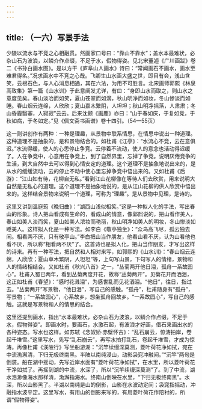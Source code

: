 ```yaml
---
---
---
```

title: （一六）写景手法
---




少陵以流水与不竞之心相融贯。然画家口号曰：“靠山不靠水”；盖水本最难状，必杂山石为波浪，以鳞介作点缀，不足于水，假物得姿。见北宋董逌《广川画跋》卷二《书孙白画水图》。是以方干《庐阜山人画水》诗曰：“常闻画石不画水，画水至难君得名。”况求画水中不竞之心哉。飞卿生山水画大盛之世，即目有会，浅山含笑，云根石色，与人心消息相通，其在六法，为用不可胜言。北宋画师郭熙《林泉高致集》第一篇《山水训》于此意阐发尤详，有曰：“身即山水而取之，则山水之意度见矣。春山淡冶而如笑，夏山苍翠而如滴，秋山明净而如妆，冬山惨淡而如睡。春山烟云连绵，人欣欣；夏山嘉木繁阴，人坦坦；秋山明净摇落，人肃肃；冬山昏霾翳塞，人寂寂”云云。后来沈颢《画麈》亦曰：“山于春如庆，于复如竞，于秋如病，于冬如定。”见《佩文斋书画谱》卷十四引。（54—55页）

这一则讲创作有两种：一种是理趣，从景物中联系情思，在情思中说出一种道理。这种道理不是抽象的，是和景物结合的。如杜甫《江亭》：“水流心不竞，云在意俱迟。”水流得缓，使人的心思停止争竞。云停着不流动，使人的意念也活动得迟缓了。人在争竞中，心意用在争竞上，到了自然界里，忘掉了争竞。说明厌倦竞争的生活，到大自然中去可以得到心情安定的道理。这个道理不是抽象地说出来的，是从水的缓缓流动，云的停止不动中使心里忘掉争竞中悟出来的。又如杜甫《后游》：“江山如有待，花柳自无私。”看到江山花柳像在等待人们去欣赏，用来说明大自然是无私心的道理。这个道理不是抽象地说的，是从江山花柳的供人欣赏中悟出来的。这样结合景物来说明一个道理，可称为“理趣”。是从景物中见理，是诗的。

这里又讲到温庭筠《晚归曲》：“湖西山浅似相笑。”这是一种拟人化的手法，写出春山的形象。诗人把山看成有生命的，看成山的情意，像郭熙说的，把山看作美人，春山如美人淡而笑，夏山如美人浓妆而艳丽，秋山明净如美人的明妆，冬山惨淡如睡美人。这样拟人化是一种写法。如李白《敬亭独坐》：“众鸟高飞尽，孤云独去闲。相看两不厌，只有敬亭山。”李白把山当作朋友，他看山看不厌，认为山看他也看不厌，所以称“相看两不厌”了。这首诗也是拟人化，把山当作朋友，才写出这样的诗来。再有一种写法，把自然和人相对来写，如郭熙的《山水训》：“春山烟云连绵，人欣欣；夏山草木繁阴，人坦坦”等，上句写山景，下句写人的情绪，景物和人的情绪相结合。又如杜甫《秋兴八首》之一，“丛菊两开他日泪，孤舟一系故园心”。杜甫入蜀已两年，看到丛菊两度开花，故称“丛菊两开”。见菊花开而洒泪，这正如杜甫《春望》：“感时花溅泪”，为感世乱而见花洒泪。“他日”，往日，指过去。“丛菊两开”写景物，“他日泪”，写自己的感触。“孤舟”，杜甫随身有“孤舟”，写景物；“一系故园心”，心系故乡，想坐孤舟回故乡。“一系故园心”，写自己的感触。这就是写景物和人的情思的结合。

这里还提到画水，指出“水本最难状，必杂山石为波浪，以鳞介作点缀，不足于水，假物得姿”。即画水时，要画石，水激石起，有波浪才好画，借石来画出水的各种姿态。写水也这样。如苏轼《念奴娇·赤壁怀古》：“乱石崩云，惊涛拍岸，卷起千堆雪。”这里写水，先写“乱石崩云”，再写水拍打乱石，卷起千堆雪，才成为惊涛。再像杜甫《渼陂行》写坐船游湖：“沉竿续缦深莫测，菱叶荷花净如拭，宛在中流渤澥清，下归无极终南黑。半陂以南纯浸山，动影袅窕冲融间。”“沉竿”两句是倒装。船在湖中摇动，先写近岸水面有“菱叶荷花净如拭”，在水里，所以菱叶荷花干净如拭了。再摇到湖的中流，水深了，所以“沉竿续缦深莫测”了。到了中流，湖水浩渺像海水那样清，渤澥指海水。终南山倒映在水里，“下归无极终南黑”。水深，所以山影黑了。半湖以南纯是山的倒影，山影在水波动定间；袅窕指摇动，冲融指水波平定。这里写水，有用山的倒影来写的，有用菱叶荷花作陪衬的，所谓“假物得姿”。